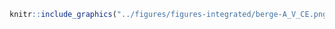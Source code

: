 <!-- #### Intégrité des berges - Artificielle - Vive - Complètement endommagée {-} -->


<!-- -------------------------------------------------- -->

```r
knitr::include_graphics("../figures/figures-integrated/berge-A_V_CE.png")
```

<br>
